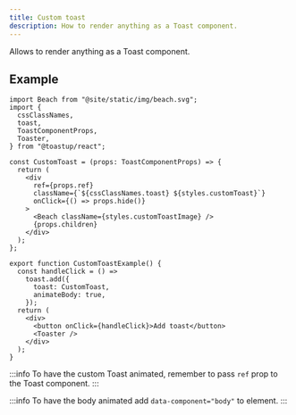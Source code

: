 ```yaml
---
title: Custom toast
description: How to render anything as a Toast component.
---
```


Allows to render anything as a Toast component.


<CustomToastExample />

## Example

```tsx
import Beach from "@site/static/img/beach.svg";
import {
  cssClassNames,
  toast,
  ToastComponentProps,
  Toaster,
} from "@toastup/react";

const CustomToast = (props: ToastComponentProps) => {
  return (
    <div
      ref={props.ref}
      className={`${cssClassNames.toast} ${styles.customToast}`}
      onClick={() => props.hide()}
    >
      <Beach className={styles.customToastImage} />
      {props.children}
    </div>
  );
};

export function CustomToastExample() {
  const handleClick = () =>
    toast.add({
      toast: CustomToast,
      animateBody: true,
    });
  return (
    <div>
      <button onClick={handleClick}>Add toast</button>
      <Toaster />
    </div>
  );
}
```

:::info
To have the custom Toast animated, remember to pass `ref` prop to the Toast component.
:::

:::info
To have the body animated add `data-component="body"` to element.
:::


<Blob1 />
